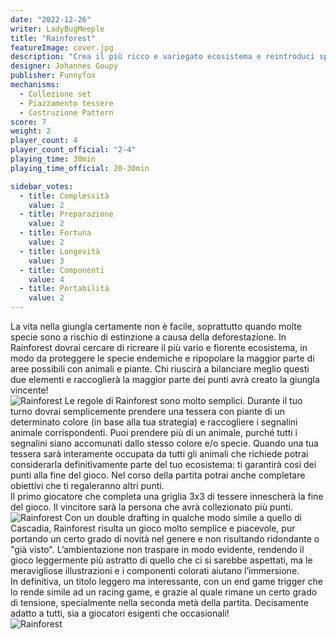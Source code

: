 ```yaml
---
date: "2022-12-26"
writer: LadyBugMeeple
title: "Rainforest"
featureImage: cover.jpg
description: "Crea il più ricco e variegato ecosistema e reintroduci specie estinte!"
designer: Johannes Goupy
publisher: Funnyfox
mechanisms:
  - Collezione set
  - Piazzamento tessere
  - Costruzione Pattern
score: 7
weight: 2
player_count: 4
player_count_official: "2-4"
playing_time: 30min
playing_time_official: 20-30min

sidebar_votes:
  - title: Complessità
    value: 2
  - title: Preparazione
    value: 2
  - title: Fortuna
    value: 2
  - title: Longevità
    value: 3
  - title: Componenti
    value: 4
  - title: Portabilità
    value: 2
---
```


<Setting>
  La vita nella giungla certamente non è facile, soprattutto quando molte specie
  sono a rischio di estinzione a causa della deforestazione. In Rainforest
  dovrai cercare di ricreare il più vario e fiorente ecosistema, in modo da
  proteggere le specie endemiche e ripopolare la maggior parte di aree possibili
  con animali e piante. Chi riuscirà a bilanciare meglio questi due elementi e
  raccoglierà la maggior parte dei punti avrà creato la giungla vincente!
  <br />
</Setting>

<img src="./game1.jpg?t=1" alt="Rainforest" />

<Rules>
  Le regole di Rainforest sono molto semplici. Durante il tuo turno dovrai
  semplicemente prendere una tessera con piante di un determinato colore (in
  base alla tua strategia) e raccogliere i segnalini animale corrispondenti.
  Puoi prendere più di un animale, purché tutti i segnalini siano accomunati
  dallo stesso colore e/o specie. Quando una tua tessera sarà interamente
  occupata da tutti gli animali che richiede potrai considerarla definitivamente
  parte del tuo ecosistema: ti garantirà così dei punti alla fine del gioco. Nel
  corso della partita potrai anche completare obiettivi che ti regaleranno altri
  punti.
  <br />
  Il primo giocatore che completa una griglia 3x3 di tessere innescherà la fine
  del gioco. Il vincitore sarà la persona che avrà collezionato più punti.
  <br />
</Rules>

<img src="./game2.jpg?t=1" alt="Rainforest" />

<Feedback>
  Con un double drafting in qualche modo simile a quello di Cascadia, Rainforest
  risulta un gioco molto semplice e piacevole, pur portando un certo grado di
  novità nel genere e non risultando ridondante o "già visto". L’ambientazione
  non traspare in modo evidente, rendendo il gioco leggermente più astratto di
  quello che ci si sarebbe aspettati, ma le meravigliose illustrazioni e i
  componenti colorati aiutano l’immersione.
  <br />
  In definitiva, un titolo leggero ma interessante, con un end game trigger che
  lo rende simile ad un racing game, e grazie al quale rimane un certo grado di
  tensione, specialmente nella seconda metà della partita. Decisamente adatto a
  tutti, sia a giocatori esigenti che occasionali!
  <br />
</Feedback>

<img src="./game3.jpg?t=1" alt="Rainforest" />
